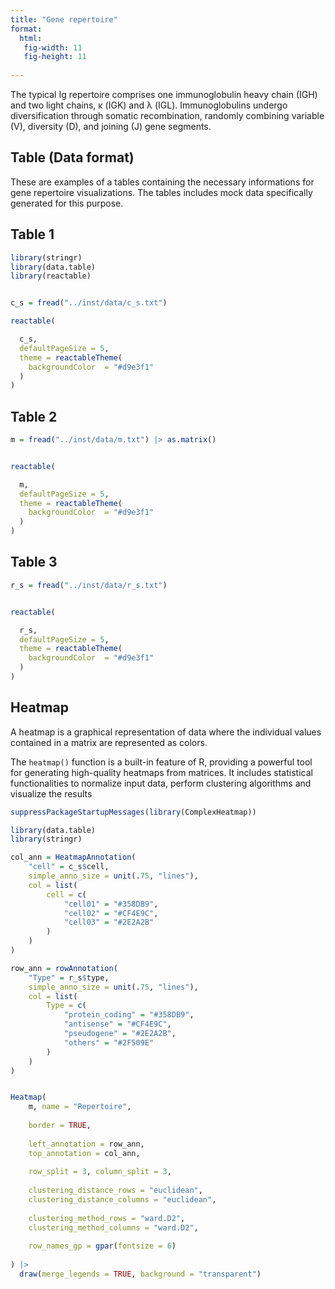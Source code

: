 ```yaml
---
title: "Gene repertoire"
format:
  html:
   fig-width: 11
   fig-height: 11
    
---
```

The typical Ig repertoire comprises one immunoglobulin heavy chain (IGH) and two light chains, κ (IGK) and λ (IGL). Immunoglobulins undergo diversification through somatic recombination, randomly combining variable (V), diversity (D), and joining (J) gene segments.

## Table (Data format)

These are examples of a tables containing the necessary informations for gene repertoire visualizations. The tables includes mock data specifically generated for this purpose.

## Table 1

```r

library(stringr)
library(data.table)
library(reactable)


c_s = fread("../inst/data/c_s.txt")

reactable(

  c_s,
  defaultPageSize = 5,
  theme = reactableTheme(
    backgroundColor  = "#d9e3f1"
  )
)


```

## Table 2

```r

m = fread("../inst/data/m.txt") |> as.matrix()


reactable(

  m,
  defaultPageSize = 5,
  theme = reactableTheme(
    backgroundColor  = "#d9e3f1"
  )
)

```

## Table 3

```r

r_s = fread("../inst/data/r_s.txt")


reactable(

  r_s,
  defaultPageSize = 5,
  theme = reactableTheme(
    backgroundColor  = "#d9e3f1"
  )
)

```


## Heatmap

A heatmap is a graphical representation of data where the individual values contained in a matrix are represented as colors.


The `heatmap()` function is a built-in feature of R, providing a powerful tool for generating high-quality heatmaps from matrices. It includes statistical functionalities to normalize input data, perform clustering algorithms and visualize the results 


```r

suppressPackageStartupMessages(library(ComplexHeatmap))

library(data.table)
library(stringr)

col_ann = HeatmapAnnotation(
    "cell" = c_s$cell,
    simple_anno_size = unit(.75, "lines"),
    col = list(
        cell = c(
            "cell01" = "#358DB9", 
            "cell02" = "#CF4E9C", 
            "cell03" = "#2E2A2B"
        )
    )
)

row_ann = rowAnnotation(
    "Type" = r_s$type,
    simple_anno_size = unit(.75, "lines"),
    col = list(
        Type = c(
            "protein_coding" = "#358DB9", 
            "antisense" = "#CF4E9C", 
            "pseudogene" = "#2E2A2B",
            "others" = "#2F509E"
        )
    )
)


Heatmap(
    m, name = "Repertoire",
    
    border = TRUE,
    
    left_annotation = row_ann,
    top_annotation = col_ann,
    
    row_split = 3, column_split = 3,
    
    clustering_distance_rows = "euclidean", 
    clustering_distance_columns = "euclidean",
    
    clustering_method_rows = "ward.D2",
    clustering_method_columns = "ward.D2",
    
    row_names_gp = gpar(fontsize = 6)
    
) |> 
  draw(merge_legends = TRUE, background = "transparent")


```